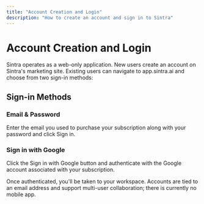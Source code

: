 ```yaml
---
title: "Account Creation and Login"
description: "How to create an account and sign in to Sintra"
---
```


# Account Creation and Login

Sintra operates as a web-only application. New users create an account on Sintra's marketing site. Existing users can navigate to app.sintra.ai and choose from two sign-in methods:

## Sign-in Methods

### Email & Password
Enter the email you used to purchase your subscription along with your password and click Sign in.

### Sign in with Google
Click the Sign in with Google button and authenticate with the Google account associated with your subscription.

Once authenticated, you'll be taken to your workspace. Accounts are tied to an email address and support multi-user collaboration; there is currently no mobile app.